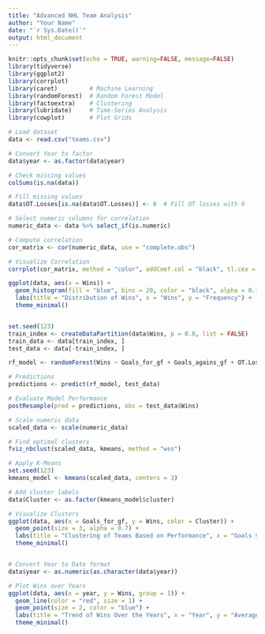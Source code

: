 ```yaml
---
title: "Advanced NHL Team Analysis"
author: "Your Name"
date: "`r Sys.Date()`"
output: html_document
---
```


```r
knitr::opts_chunk$set(echo = TRUE, warning=FALSE, message=FALSE)
library(tidyverse)
library(ggplot2)
library(corrplot)
library(caret)         # Machine Learning
library(randomForest)  # Random Forest Model
library(factoextra)    # Clustering
library(lubridate)     # Time-Series Analysis
library(cowplot)       # Plot Grids
```

```r
# Load dataset
data <- read.csv("teams.csv")

# Convert Year to factor
data$year <- as.factor(data$year)

# Check missing values
colSums(is.na(data))

# Fill missing values
data$OT.Losses[is.na(data$OT.Losses)] <- 0  # Fill OT losses with 0
```


```r



# Select numeric columns for correlation
numeric_data <- data %>% select_if(is.numeric)

# Compute correlation
cor_matrix <- cor(numeric_data, use = "complete.obs")

# Visualize Correlation
corrplot(cor_matrix, method = "color", addCoef.col = "black", tl.cex = 0.8, title = "Correlation Heatmap")

```


```r
ggplot(data, aes(x = Wins)) +
  geom_histogram(fill = "blue", bins = 20, color = "black", alpha = 0.7) +
  labs(title = "Distribution of Wins", x = "Wins", y = "Frequency") +
  theme_minimal()



```


```r
set.seed(123)
train_index <- createDataPartition(data$Wins, p = 0.8, list = FALSE)
train_data <- data[train_index, ]
test_data <- data[-train_index, ]


```



```r

rf_model <- randomForest(Wins ~ Goals_for_gf + Goals_agains_gf + OT.Losses, data = train_data, ntree = 100)

# Predictions
predictions <- predict(rf_model, test_data)

# Evaluate Model Performance
postResample(pred = predictions, obs = test_data$Wins)


```



```r

# Scale numeric data
scaled_data <- scale(numeric_data)

# Find optimal clusters
fviz_nbclust(scaled_data, kmeans, method = "wss")

# Apply K-Means
set.seed(123)
kmeans_model <- kmeans(scaled_data, centers = 3)

# Add cluster labels
data$Cluster <- as.factor(kmeans_model$cluster)

# Visualize Clusters
ggplot(data, aes(x = Goals_for_gf, y = Wins, color = Cluster)) +
  geom_point(size = 3, alpha = 0.7) +
  labs(title = "Clustering of Teams Based on Performance", x = "Goals Scored", y = "Wins") +
  theme_minimal()



```


```r

# Convert Year to Date format
data$year <- as.numeric(as.character(data$year))

# Plot Wins over Years
ggplot(data, aes(x = year, y = Wins, group = 1)) +
  geom_line(color = "red", size = 1) +
  geom_point(size = 2, color = "blue") +
  labs(title = "Trend of Wins Over the Years", x = "Year", y = "Average Wins") +
  theme_minimal()



```